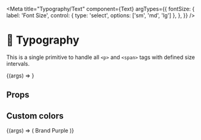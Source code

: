 
<Meta
  title="Typography/Text"
  component={Text}
  argTypes={{
    fontSize: {
      label: 'Font Size',
      control: { type: 'select', options: ['sm', 'md', 'lg'] },
    },
  }}
/>

# 📝 Typography

<StoryStatus status="stable" />

This is a single primitive to handle all `<p>` and
`<span>` tags with defined size intervals.

<Canvas>
  <Story name="Text" args={{ children: 'Hello World' }}>
    {(args) => <Text {...args} />}
  </Story>
</Canvas>

## Props

<Props story="Text" />

## Custom colors

<Canvas>
  <Story name="Custom Colors">
    {(args) => (
      <Text fontSize="md" style={{ color: brandColors.purple }}>
        Brand Purple
      </Text>
    )}
  </Story>
</Canvas>
